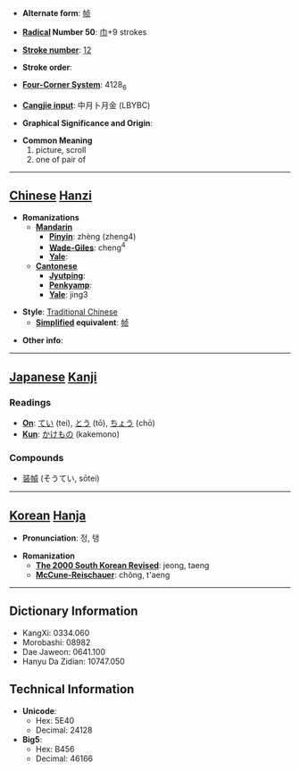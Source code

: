 * '''Alternate form''': [[帧]]

* '''[[Wiktionary:Chinese radical index| Radical]] Number 50''': [[Wiktionary:Chinese radical index 巾|巾]]+9 strokes

* '''[[Wiktionary:Chinese total strokes index|Stroke number]]''': [[Wiktionary:Chinese total strokes index 12|12]]

* '''Stroke order''': 

* '''[[Wiktionary:Chinese four corner index|Four-Corner System]]''': 4128<sub>6</sub>

* '''[[Wiktionary:Chinese Cangjie index|Cangjie input]]''': 中月卜月金 (LBYBC)

* '''Graphical Significance and Origin''': 

* '''Common Meaning'''
*#picture, scroll
*# one of pair of


----

== [[Chinese]] [[Hanzi]] ==

* '''Romanizations'''
** '''[[Mandarin]]'''
*** '''[[Pinyin]]''': zhèng (zheng4)
*** '''[[Wade-Giles]]''': cheng<sup>4</sup>
*** '''[[Yale]]''': 
** '''[[Cantonese]]'''
*** '''[[Jyutping]]''':
*** '''[[Penkyamp]]''': 
*** '''[[Yale]]''': jing3

* '''Style''': [[Traditional Chinese]] 
** '''[[Simplified Chinese|Simplified]] equivalent''': [[帧]]

* '''Other info''': 

----

== [[Japanese]] [[Kanji]] ==

===Readings===
* '''[[On]]''': [[てい]] (tei), [[とう]] (tō), [[ちょう]] (chō)
* '''[[Kun]]''': [[かけもの]] (kakemono)
===Compounds===
*[[装幀]] (そうてい, sōtei)
----

== [[Korean]] [[Hanja]] ==

* '''Pronunciation''': 정, 탱

* '''Romanization'''
** '''[[The 2000 South Korean Revised Romanization|The 2000 South Korean Revised]]''': jeong, taeng
** '''[[McCune-Reischauer]]''': chŏng, t'aeng

----

== Dictionary Information ==

* KangXi: 0334.060
* Morobashi: 08982
* Dae Jaweon: 0641.100
* Hanyu Da Zidian: 10747.050

== Technical Information ==

* '''Unicode''':
** Hex: 5E40
** Decimal: 24128
* '''Big5''':
** Hex: B456
** Decimal: 46166